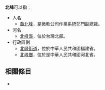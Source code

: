 {{方位山峰}}
'''北峰'''可以指：
{{wiktionary}}

*人名
**[[喬北峰|喬北峰]]，是微軟公司作業系統部門副總裁。
*河名
**[[北峰溪|北峰溪]]，位於台灣北部。
*行政區劃
**[[北峰街道|北峰街道]]，位於中華人民共和國福建省。
**[[北峰鄉|北峰鄉]]，位於是中華人民共和國河北省。

== 相關條目 ==
*{{lookfrom}}

{{Set index article}}